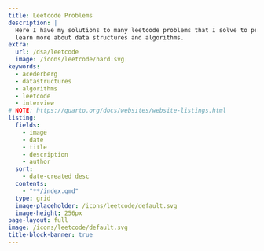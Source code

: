 ```yaml
---
title: Leetcode Problems
description: |
  Here I have my solutions to many leetcode problems that I solve to practice and
  learn more about data structures and algorithms.
extra:
  url: /dsa/leetcode
  image: /icons/leetcode/hard.svg
keywords:
  - acederberg
  - datastructures
  - algorithms
  - leetcode
  - interview
# NOTE: https://quarto.org/docs/websites/website-listings.html
listing: 
  fields: 
    - image
    - date
    - title
    - description
    - author
  sort:
    - date-created desc
  contents:
    - "**/index.qmd"
  type: grid
  image-placeholder: /icons/leetcode/default.svg
  image-height: 256px
page-layout: full
image: /icons/leetcode/default.svg
title-block-banner: true
---
```



